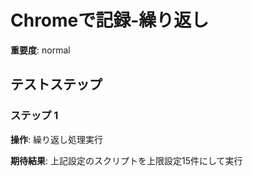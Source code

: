 # Chromeで記録-繰り返し

**重要度**: normal

## テストステップ

### ステップ 1

**操作**: 繰り返し処理実行

**期待結果**:
上記設定のスクリプトを上限設定15件にして実行

